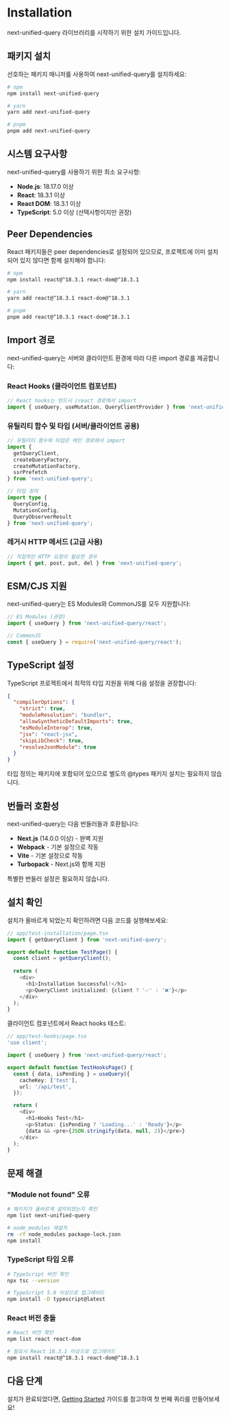 # Installation

next-unified-query 라이브러리를 시작하기 위한 설치 가이드입니다.

## 패키지 설치

선호하는 패키지 매니저를 사용하여 next-unified-query를 설치하세요:

```bash
# npm
npm install next-unified-query

# yarn
yarn add next-unified-query

# pnpm
pnpm add next-unified-query
```

## 시스템 요구사항

next-unified-query를 사용하기 위한 최소 요구사항:

- **Node.js**: 18.17.0 이상
- **React**: 18.3.1 이상
- **React DOM**: 18.3.1 이상
- **TypeScript**: 5.0 이상 (선택사항이지만 권장)

## Peer Dependencies

React 패키지들은 peer dependencies로 설정되어 있으므로, 프로젝트에 이미 설치되어 있지 않다면 함께 설치해야 합니다:

```bash
# npm
npm install react@^18.3.1 react-dom@^18.3.1

# yarn
yarn add react@^18.3.1 react-dom@^18.3.1

# pnpm
pnpm add react@^18.3.1 react-dom@^18.3.1
```

## Import 경로

next-unified-query는 서버와 클라이언트 환경에 따라 다른 import 경로를 제공합니다:

### React Hooks (클라이언트 컴포넌트)

```typescript
// React hooks는 반드시 /react 경로에서 import
import { useQuery, useMutation, QueryClientProvider } from 'next-unified-query/react';
```

### 유틸리티 함수 및 타입 (서버/클라이언트 공용)

```typescript
// 유틸리티 함수와 타입은 메인 경로에서 import
import { 
  getQueryClient,
  createQueryFactory,
  createMutationFactory,
  ssrPrefetch 
} from 'next-unified-query';

// 타입 정의
import type { 
  QueryConfig,
  MutationConfig,
  QueryObserverResult 
} from 'next-unified-query';
```

### 레거시 HTTP 메서드 (고급 사용)

```typescript
// 직접적인 HTTP 요청이 필요한 경우
import { get, post, put, del } from 'next-unified-query';
```

## ESM/CJS 지원

next-unified-query는 ES Modules와 CommonJS를 모두 지원합니다:

```javascript
// ES Modules (권장)
import { useQuery } from 'next-unified-query/react';

// CommonJS
const { useQuery } = require('next-unified-query/react');
```

## TypeScript 설정

TypeScript 프로젝트에서 최적의 타입 지원을 위해 다음 설정을 권장합니다:

```json
{
  "compilerOptions": {
    "strict": true,
    "moduleResolution": "bundler",
    "allowSyntheticDefaultImports": true,
    "esModuleInterop": true,
    "jsx": "react-jsx",
    "skipLibCheck": true,
    "resolveJsonModule": true
  }
}
```

타입 정의는 패키지에 포함되어 있으므로 별도의 @types 패키지 설치는 필요하지 않습니다.

## 번들러 호환성

next-unified-query는 다음 번들러들과 호환됩니다:

- **Next.js** (14.0.0 이상) - 완벽 지원
- **Webpack** - 기본 설정으로 작동
- **Vite** - 기본 설정으로 작동
- **Turbopack** - Next.js와 함께 지원

특별한 번들러 설정은 필요하지 않습니다.

## 설치 확인

설치가 올바르게 되었는지 확인하려면 다음 코드를 실행해보세요:

```typescript
// app/test-installation/page.tsx
import { getQueryClient } from 'next-unified-query';

export default function TestPage() {
  const client = getQueryClient();
  
  return (
    <div>
      <h1>Installation Successful!</h1>
      <p>QueryClient initialized: {client ? '✅' : '❌'}</p>
    </div>
  );
}
```

클라이언트 컴포넌트에서 React hooks 테스트:

```typescript
// app/test-hooks/page.tsx
'use client';

import { useQuery } from 'next-unified-query/react';

export default function TestHooksPage() {
  const { data, isPending } = useQuery({
    cacheKey: ['test'],
    url: '/api/test',
  });

  return (
    <div>
      <h1>Hooks Test</h1>
      <p>Status: {isPending ? 'Loading...' : 'Ready'}</p>
      {data && <pre>{JSON.stringify(data, null, 2)}</pre>}
    </div>
  );
}
```

## 문제 해결

### "Module not found" 오류

```bash
# 패키지가 올바르게 설치되었는지 확인
npm list next-unified-query

# node_modules 재설치
rm -rf node_modules package-lock.json
npm install
```

### TypeScript 타입 오류

```bash
# TypeScript 버전 확인
npx tsc --version

# TypeScript 5.0 이상으로 업그레이드
npm install -D typescript@latest
```

### React 버전 충돌

```bash
# React 버전 확인
npm list react react-dom

# 필요시 React 18.3.1 이상으로 업그레이드
npm install react@^18.3.1 react-dom@^18.3.1
```

## 다음 단계

설치가 완료되었다면, [Getting Started](/docs/getting-started) 가이드를 참고하여 첫 번째 쿼리를 만들어보세요!